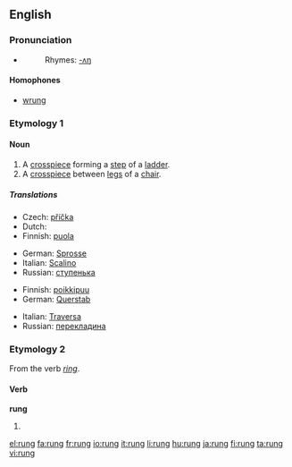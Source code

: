 ==English==

===Pronunciation===
* {{IPA|/rʌŋ/}}
*: Rhymes: [[Rhymes:English:-ʌŋ|-ʌŋ]]

====Homophones====
* [[wrung]]

===Etymology 1===
{{etyl|ang}} {{term|hrung|lang=ang}}

====Noun====
{{en-noun}}

# A [[crosspiece]] forming a [[step]] of a [[ladder]].
# A [[crosspiece]] between [[leg]]s of a [[chair]].

=====Translations=====
{{trans-top|ladder step}}
* Czech: [[příčka]] {{f}}
* Dutch: {{t|nl|sport}}
* Finnish: [[puola]]
{{trans-mid}}
* German: [[Sprosse]] {{f}}
* Italian: [[Scalino]] {{m}}
* Russian: [[ступенька]] {{f}}
{{trans-bottom}}

{{trans-top|crosspiece between chair legs}}
* Finnish: [[poikkipuu]]
* German: [[Querstab]] {{m}}
{{trans-mid}}
* Italian: [[Traversa]] {{f}}
* Russian: [[перекладина]] {{f}}
{{trans-bottom}}

===Etymology 2===
From the verb ''[[ring]]''. {{etystub}}

====Verb====
'''rung'''

# {{past participle of|[[ring]]}}

[[el:rung]]
[[fa:rung]]
[[fr:rung]]
[[io:rung]]
[[it:rung]]
[[li:rung]]
[[hu:rung]]
[[ja:rung]]
[[fi:rung]]
[[ta:rung]]
[[vi:rung]]